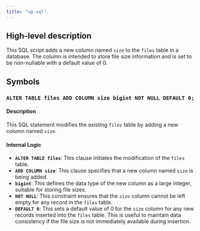 ```yaml
---
title: "up.sql"
---
```


## High-level description
This SQL script adds a new column named `size` to the `files` table in a database. The column is intended to store file size information and is set to be non-nullable with a default value of 0.

## Symbols

### `ALTER TABLE files ADD COLUMN size bigint NOT NULL DEFAULT 0;`
#### Description
This SQL statement modifies the existing `files` table by adding a new column named `size`.

#### Internal Logic
- **`ALTER TABLE files`**: This clause initiates the modification of the `files` table.
- **`ADD COLUMN size`**: This clause specifies that a new column named `size` is being added.
- **`bigint`**: This defines the data type of the new column as a large integer, suitable for storing file sizes.
- **`NOT NULL`**: This constraint ensures that the `size` column cannot be left empty for any record in the `files` table.
- **`DEFAULT 0`**: This sets a default value of 0 for the `size` column for any new records inserted into the `files` table. This is useful to maintain data consistency if the file size is not immediately available during insertion. 
